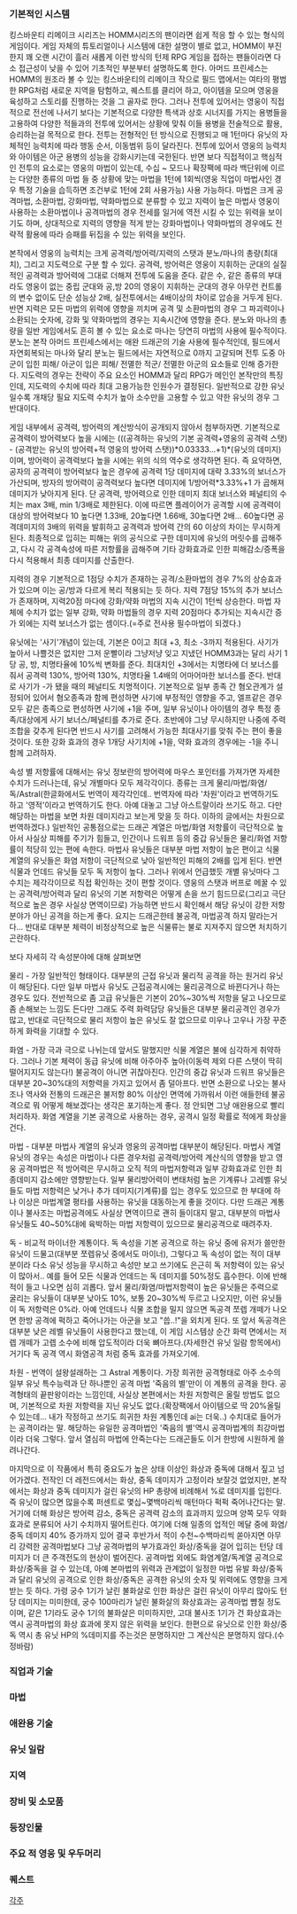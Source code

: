 === 기본적인 시스템 ===

킹스바운티 리메이크 시리즈는 HOMM시리즈의 팬이라면 쉽게 적응 할 수 있는 형식의 게임이다. 게임 자체의 튜토리얼이나 시스템에 대한 설명이 별로 없고, HOMM이 부진한지 꽤 오랜 시간이 흘러 새롭게 이런 방식의 턴제 RPG 게임을 접하는 팬들이라면 다소 접근성이 낮을 수 있어 기초적인 부분부터 설명하도록 한다.
아머드 프린세스는 HOMM의 원조라 볼 수 있는 킹스바운티의 리메이크 작으로 필드 맵에서는 여타의 평범한 RPG처럼 새로운 지역을 탐험하고, 퀘스트를 클리어 하고, 아이템을 모으며 영웅을 육성하고 스토리를 진행하는 것을 그 골자로 한다. 그러나 전투에 있어서는 영웅이 직접적으로 전선에 나서기 보다는 기본적으로 다양한 특색과 상호 시너지를 가지는 용병들을 고용하여 다양한 적들과의 전투에 있어서는 상황에 맞춰 이들 용병을 전술적으로 활용, 승리하는걸 목적으로 한다. 전투는 전형적인 턴 방식으로 진행되고 매 1턴마다 유닛의 자체적인 능력치에 따라 행동 순서, 이동범위 등이 달라진다.
전투에 있어서 영웅의 능력치와 아이템은 아군 용병의 성능을 강화시키는데 국한된다. 반면 보다 직접적이고 핵심적인 전투의 요소로는 영웅의 마법이 있는데, 수십 ~ 모드나 확장팩에 따라 백단위에 이르는 다양한 종류의 마법 들 중 상황에 맞는 마법을 1턴에 1회씩(영웅 직업이 마법사인 경우 특정 기술을 습득하면 조건부로 1턴에 2회 사용가능) 사용 가능하다. 마법은 크게 공격마법, 소환마법, 강화마법, 약화마법으로 분류할 수 있고 지력이 높은 마법사 영웅이 사용하는 소환마법이나 공격마법의 경우 전세를 일거에 역전 시킬 수 있는 위력을 보이기도 하며, 상대적으로 지력의 영향을 적게 받는 강화마법이나 약화마법의 경우에도 전략적 활용에 따라 승패를 뒤집을 수 있는 위력을 보인다.

본작에서 영웅의 능력치는 크게 공격력/방어력/지력의 스탯과 분노/마나의 총량(최대치), 그리고 지도력으로 구분 할 수 있다. 공격력, 방어력은 영웅이 지휘하는 군대의 실질적인 공격력과 방어력에 그대로 더해져 전투에 도움을 준다. 같은 수, 같은 종류의 부대라도 영웅이 없는 중립 군대와 공,방 20의 영웅이 지휘하는 군대의 경우 아무런 컨트롤의 변수 없이도 단순 성능상 2배, 실전투에서는 4배이상의 차이로 압승을 거두게 된다. 반면 지력은 모든 마법의 위력에 영향을 끼치며 공격 및 소환마법의 경우 그 파괴력이나 소환되는 숫자에, 강화 및 약화마법의 경우는 지속시간에 영향을 준다.
분노와 마나의 총량을 일반 게임에서도 흔히 볼 수 있는 요소로 마나는 당연히 마법의 사용에 필수적이다. 분노는 본작 아머드 프린세스에서는 애완 드래곤의 기술 사용에 필수적인데, 필드에서 자연회복되는 마나와 달리 분노는 필드에서는 자연적으로 0까지 고갈되며 전투 도중 아군이 입힌 피해/ 아군이 입은 피해/ 전멸한 적군/ 전멸한 아군의 요소들로 인해 증가한다.
지도력의 경우는 전략이 주요 요소인 HOMM과 달리 RPG가 메인인 본작만의 특징인데, 지도력의 수치에 따라 최대 고용가능한 인원수가 결정된다. 일반적으로 강한 유닛일수록 개채당 필요 지도력 수치가 높아 소수만을 고용할 수 있고 약한 유닛의 경우 그 반대이다.

게임 내부에서 공격력, 방어력의 계산방식이 공개되지 않아서 첨부하자면.
기본적으로 공격력이 방어력보다 높을 시에는 (((공격하는 유닛의 기본 공격력+영웅의 공격력 스탯) - (공격받는 유닛의 방어력+적 영웅의 방어력 스탯))*0.03333...+1)*(유닛의 데미지) 이며, 방어력이 공격력보다 높을 시에는 위의 식의 역수로 생각하면 된다. 즉 요약하면, 공자의 공격력이 방어력보다 높은 경우에 공격력 1당 데미지에 대략 3.33%의 보너스가 가산되며, 방자의 방어력이 공격력보다 높다면 데미지에 1/방어력*3.33%+1 가 곱해져 데미지가 낮아지게 된다. 단 공격력, 방어력으로 인한 데미지 최대 보너스와 페널티의 수치는 max 3배, min 1/3배로 제한된다. 이에 따르면 플레이어가 공격할 시에 공격력이 대상의 방어력보다 10 높다면 1.33배, 20높다면 1.66배, 30높다면 2배... 60높다면 공격데미지의 3배의 위력을 발휘하고 공격력과 방어력 간의 60 이상의 차이는 무시하게 된다.
최종적으로 입히는 피해는 위의 공식으로 구한 데미지에 유닛의 머릿수를 곱해주고, 다시 각 공격속성에 따른 저항률을 곱해주며 기타 강화효과로 인한 피해감소/증폭을 다시 적용해서 최종 데미지를 산출한다.

지력의 경우 기본적으로 1점당 수치가 존재하는 공격/소환마법의 경우 7%의 상승효과가 있으며 이는 공/방과 다르게 복리 적용되는 듯 하다. 지력 7점당 15%의 추가 보너스가 존재하며, 지력20점 마다에 강화/약화 마법의 지속 시간이 1턴씩 상승한다. 마법 자체에 수치가 없는 일부 강화, 약화 마법들의 경우 지력 20점마다 추가되는 지속시간 증가 외에는 지력 보너스가 없는 셈이다.(=주로 전사용 필수마법이 되겠다.)

유닛에는 '사기'개념이 있는데, 기본은 0이고 최대 +3, 최소 -3까지 적용된다. 사기가 높아서 나쁠것은 없지만 그저 운빨이라 그냥저냥 잊고 지냈던 HOMM3과는 달리 사기 1당 공, 방, 치명타율에 10%씩 변화를 준다. 최대치인 +3에서는 치명타에 더 보너스를 줘서 공격력 130%, 방어력 130%, 치명타율 1.4배의 어마어마한 보너스를 준다. 반대로 사기가 -가 됐을 때의 페널티도 치명적이다. 기본적으로 일부 종족 간 혐오관계가 설정되어 있어서 혐오종족과 함께 편성하면 사기에 부정적인 영향을 주고, 엘프같은 경우 모두 같은 종족으로 편성하면 사기에 +1을 주며, 일부 유닛이나 아이템의 경우 특정 종족/대상에게 사기 보너스/페널티를 추가로 준다. 초반에야 그냥 무시하지만 나중에 주력 조합을 갖추게 된다면 반드시 사기를 고려해서 가능한 최대사기를 맞춰 주는 편이 좋을 것이다. 또한 강화 효과의 경우 1개당 사기치에 +1을, 약화 효과의 경우에는 -1을 주니 함께 고려하자.

속성 별 저항률에 대해서는 유닛 정보란의 방어력에 마우스 포인터를 가져가면 자세한 수치가 드러나는데, 유닛 개별마다 모두 제각각이다. 종류는 크게 물리/마법/화염/독/Astral(한글화에서도 번역이 제각각인데.. 번역자에 따라 '차원'이라고 번역하기도 하고 '영적'이라고 번역하기도 한다. 아예 대놓고 그냥 아스트랄이라 쓰기도 하고. 다만 해당하는 마법을 보면 차원 데미지라고 보는게 맞을 듯 하다. 이하의 글에서는 차원으로 번역하겠다.)
일반적인 공통점으로는 드래곤 계열은 마법/화염 저항률이 극단적으로 높아서 사실상 피해를 주기가 힘들고, 인간이나 드워프 등의 중갑 유닛들은 물리/화염 저항률이 적당히 있는 편에 속한다. 마법사 유닛들은 대부분 마법 저항이 높은 편이고 식물 계열의 유닛들은 화염 저항이 극단적으로 낮아 일반적인 피해의 2배를 입게 된다. 반면 식물과 언데드 유닛들 모두 독 저항이 높다. 그러나 위에서 언급했듯 개별 유닛마다 그 수치는 제각각이므로 직접 확인하는 것이 편할 것이다.
영웅의 스탯과 버프로 메꿀 수 있는 공격력/방어력과 달리 유닛의 기본 저항력은 어떻게 손을 쓰기 힘드므로(그리고 극단적으로 높은 경우 사실상 면역이므로) 가능하면 반드시 확인해서 해당 유닛이 강한 저항분야가 아닌 공격을 하는게 좋다. 요지는 드래곤한테 불공격, 마법공격 하지 말라는거다... 반대로 대부분 체력이 비정상적으로 높은 식물류는 불로 지져주지 않으면 처치하기 곤란하다.

보다 자세히 각 속성분야에 대해 살펴보면

물리 - 가장 일반적인 형태이다. 대부분의 근접 유닛과 물리적 공격을 하는 원거리 유닛이 해당된다. 다만 일부 마법사 유닛도 근접공격시에는 물리공격으로 바뀐다거나 하는 경우도 있다. 전반적으로 좀 고급 유닛들은 기본이 20%~30%씩 저항을 달고 나오므로 좀 손해보는 느낌도 든다만 그래도 주력 화력담당 유닛들은 대부분 물리공격인 경우가 많고, 반대로 극단적으로 물리 저항이 높은 유닛도 잘 없으므로 미우나 고우나 가장 꾸준하게 화력을 기대할 수 있다.

화염 - 가장 극과 극으로 나뉘는데 앞서도 말했지만 식물 계열은 불에 심각하게 취약하다. 그러나 기본 체력이 동급 유닛에 비해 아주아주 높아(이동력 제외 다른 스탯이 딱히 떨어지지도 않는다!) 불공격이 아니면 귀찮아진다. 인간의 중갑 유닛과 드워프 유닛들은 대부분 20~30%대의 저항력을 가지고 있어서 좀 덜아프다. 반면 소환으로 나오는 불사조나 역사와 전통의 드래곤은 불저항 80% 이상인 면역에 가까워서 이런 애들한테 불공격으로 뭐 어떻게 해보겠다는 생각은 포기하는게 좋다. 정 안되면 그냥 애완용으로 빨리 처리하자. 화염 계열을 기본 공격으로 사용하는 경우, 공격시 일정 확률로 적에게 화상을 건다.

마법 - 대부분 마법사 계열의 유닛과 영웅의 공격마법 대부분이 해당된다. 마법사 계열 유닛의 경우는 속성은 마법이나 다른 경우처럼 공격력/방어력 계산식의 영향을 받고 영웅 공격마법은 적 방어력은 무시하고 오직 적의 마법저항력과 일부 강화효과로 인한 최종데미지 감소에만 영향받는다. 일부 물리방어력이 변태처럼 높은 기계류나 고레벨 유닛들도 마법 저항력은 낮거나 추가 데미지(기계류)를 입는 경우도 있으므로 한 부대에 하나 이상은 마법계열 평타를 사용하는 유닛을 대동하는게 좋을 것이다. 다만 드래곤 계통이나 불사조는 마법공격에도 사실상 면역이므로 괜히 들이대지 말고, 대부분의 마법사 유닛들도 40~50%대에 육박하는 마법 저항력이 있으므로 물리공격으로 때려주자.

독 - 비교적 마이너한 계통이다. 독 속성을 기본 공격으로 하는 유닛 중에 유저가 쓸만한 유닛이 드물고(대부분 쪼렙유닛 중에서도 마이너), 그렇다고 독 속성이 없는 적이 대부분이라 다소 유닛 성능을 무시하고 속성만 보고 쓰기에도 은근히 독 저항력이 있는 유닛이 많아서.. 예를 들어 모든 식물과 언데드는 독 데미지를 50%정도 흡수한다. 이에 반해 적이 들고 나오면 심히 괴롭다. 앞서 물리/화염/마법저항력이 높은 유닛들은 주력으로 굴리는 유닛들이 대부분 낮아도 10%, 보통 20~30%씩 두르고 나오지만, 이런 유닛들이 독 저항력은 0%라. 아예 언데드나 식물 조합을 밀지 않으면 독공격 쪼렙 개떼가 나오면 한방 공격에 퍽하고 죽어나가는 아군을 보고 "씁..!"을 외치게 된다. 또 앞서 독공격은 대부분 낮은 레벨 유닛들이 사용한다고 했는데, 이 게임 시스템상 순간 화력 면에서는 저렙 개떼가 고렙 소수에 비해 압도적이라 더욱 뼈아프다.(자세한건 유닛 일람 항목에서) 거기다 독 공격 역시 화염공격 처럼 중독 효과를 가져오기에.  

차원 - 번역이 설왕설래하는 그 Astral 계통이다. 가장 희귀한 공격형태로 아주 소수의 일부 유닛 특수능력과 단 하나뿐인 공격 마법 '죽음의 별'만이 이 계통의 공격을 한다. 공격형태의 끝판왕이라는 느낌인데, 사실상 본편에서는 차원 저항력은 올릴 방법도 없으며, 기본적으로 차원 저항력을 지닌 유닛도 없다.(확장팩에서 아이템으로 딱 20%올릴 수 있는데... 내가 작정하고 쓰기도 희귀한 차원 계통인데 ai는 더욱..) 수치대로 들어가는 공격이라는 말. 해당하는 유일한 공격마법인 '죽음의 별'역시 공격마법계의 최강마법이라 더욱 그렇다. 앞서 열심히 마법에 안죽는다는 드래곤들도 이거 한방에 시원하게 쓸려나간다.

마지막으로 이 작품에서 특히 중요도가 높은 상태 이상인 화상과 중독에 대해서 짚고 넘어가겠다. 전작인 더 레전드에서는 화상, 중독 데미지가 고정이라 보잘것 없었지만, 본작에서는 화상과 중독 데미지가 걸린 유닛의 HP 총량에 비례해서 %로 데미지를 입힌다. 즉 유닛이 많으면 많을수록 퍼센트로 몇십~몇백마리씩 매턴마다 퍽퍽 죽어나간다는 말. 거기에 더해 화상은 방어력 감소, 중독은 공격력 감소의 효과까지 있으며 양쪽 모두 약화 효과로 분류되어 사기 수치까지 떨어트린다. 여기에 더해 일종의 업적인 메달 중에 화염/중독 데미지 40% 증가까지 있어 결국 후반가서 적이 수천~수백마리씩 쏟아지면 아무리 강력한 공격마법보다 그냥 공격마법의 부가효과인 화상/중독을 걸어 입히는 턴당 데미지가 더 큰 주객전도의 현상이 벌어진다.
공격마법 외에도 화염계열/독계열 공격으로 화상/중독을 걸 수 있는데, 아예 본마법의 위력과 관계없이 일정한 마법 유발 화상/중독과 달리 유닛의 공격으로 인한 화상/중독은 공격한 유닛의 숫자 및 위력에도 영향을 크게 받는 듯 하다. 가령 궁수 1기가 날린 불화살로 인한 화상은 걸린 유닛이 아무리 많아도 턴당 데미지는 미미한데, 궁수 100마리가 날린 불화살의 화상효과는 공격마법 뺨칠 정도이며, 같은 1기라도 궁수 1기의 불화살은 미미하지만, 고대 불사조 1기가 건 화상효과는 역시 공격마법의 화상 효과에 못지 않은 위력을 보인다. 한편으로 유닛으로 인한 화상/중독 역시 총 유닛 HP의 %데미지를 주는것은 분명하지만 그 계산식은 분명하지 않다.(수정바람)
=== 직업과 기술 ===

=== 마법 ===

=== 애완용 기술 ===

=== 유닛 일람 ===

=== 지역 ===

=== 장비 및 소모품 ===

=== 등장인물 ===

=== 주요 적 영웅 및 우두머리 ===

=== 퀘스트 ===

[[각주]]
